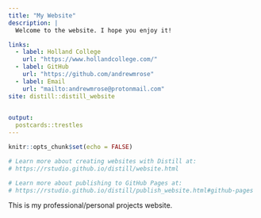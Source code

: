 ```yaml
---
title: "My Website"
description: |
  Welcome to the website. I hope you enjoy it!

links:
  - label: Holland College
    url: "https://www.hollandcollege.com/"
  - label: GitHub
    url: "https://github.com/andrewmrose"
  - label: Email
    url: "mailto:andrewmrose@protonmail.com"
site: distill::distill_website

  
output:
  postcards::trestles
---
```


```r
knitr::opts_chunk$set(echo = FALSE)

# Learn more about creating websites with Distill at:
# https://rstudio.github.io/distill/website.html

# Learn more about publishing to GitHub Pages at:
# https://rstudio.github.io/distill/publish_website.html#github-pages

```



This is my professional/personal projects website.